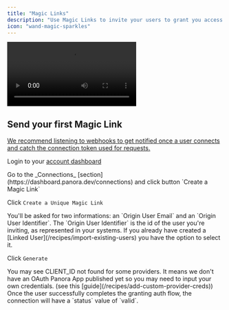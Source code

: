 ```yaml
---
title: "Magic Links"
description: "Use Magic Links to invite your users to grant you access to their data without a dedicated website. Create a full connection flow in just a few clicks. **No code required.**"
icon: "wand-magic-sparkles"
---
```


<Frame type="glass">
  <video
    controls
    className="w-full aspect-video"
    src="/images/magiclinks.mp4"
  ></video>
</Frame>

## Send your first Magic Link

[We recommend listening to webhooks to get notified once a user connects and catch the connection token used for requests.
](/recipes/catch-connection-token)

<Steps>

<Step>Login to your [account dashboard](https://dashboard.panora.dev)</Step>

<Step>
  Go to the _Connections_ [section](https://dashboard.panora.dev/connections)
  and click button `Create a Magic Link`
</Step>

<Step>Click `Create a Unique Magic Link`</Step>

<Step>
  You'll be asked for two informations: an `Origin User Email` and an `Origin
  User Identifier`. The `Origin User Identifier` is the id of the user you're
  inviting, as represented in your systems. If you already have created a
  [Linked User](/recipes/import-existing-users) you have the option to select
  it.
</Step>

<Step>Click `Generate`</Step>

</Steps>
<Info> You may see CLIENT_ID not found for some providers. It means we don't have an OAuth Panora App published yet so you may need to input your own credentials. (see this [guide](/recipes/add-custom-provider-creds))</Info>
Once the user successfully completes the granting auth flow, the connection will have a `status` value of `valid`.
